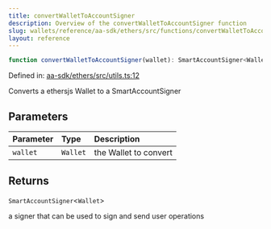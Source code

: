```yaml
---
title: convertWalletToAccountSigner
description: Overview of the convertWalletToAccountSigner function
slug: wallets/reference/aa-sdk/ethers/src/functions/convertWalletToAccountSigner
layout: reference
---
```


```ts
function convertWalletToAccountSigner(wallet): SmartAccountSigner<Wallet>;
```

Defined in: [aa-sdk/ethers/src/utils.ts:12](https://github.com/alchemyplatform/aa-sdk/blob/49e74eee8606f480b200b4612d00d950da8a8742/aa-sdk/ethers/src/utils.ts#L12)

Converts a ethersjs Wallet to a SmartAccountSigner

## Parameters

| Parameter | Type     | Description           |
| :-------- | :------- | :-------------------- |
| `wallet`  | `Wallet` | the Wallet to convert |

## Returns

`SmartAccountSigner`\<`Wallet`>

a signer that can be used to sign and send user operations
